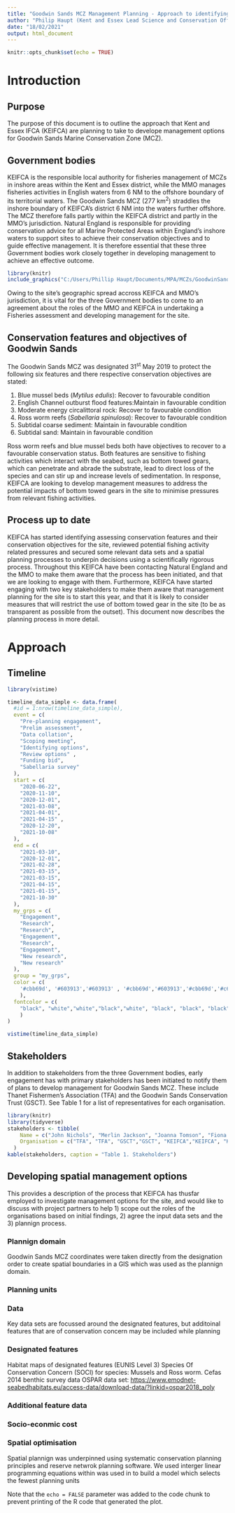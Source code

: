 ```yaml
---
title: "Goodwin Sands MCZ Management Planning - Approach to identifying management options"
author: "Philip Haupt (Kent and Essex Lead Science and Conservation Officer)"
date: "18/02/2021"
output: html_document
---
```


```r
knitr::opts_chunk$set(echo = TRUE)
```

# Introduction

## Purpose

The purpose of this document is to outline the approach that Kent and Essex IFCA (KEIFCA) are planning to take to develope management options for Goodwin Sands Marine Conservation Zone (MCZ). 

## Government bodies
KEIFCA is the responsible local authority for fisheries management of MCZs in inshore areas within the Kent and Essex district, while the MMO manages fisheries activities in English waters from 6 NM to the offshore boundary of its territorial waters. The Goodwin Sands MCZ (277 km^2^) straddles the inshore boundary of KEIFCA's district 6 NM into the waters further offshore. The MCZ therefore falls partly within the KEIFCA district and partly in the MMO's jurisdiction. Natural England is responsible for providing conservation advice for all Marine Protected Areas within England's inshore waters to support sites to achieve their conservation objectives and to guide effective management. It is therefore essential that these three Government bodies work closely together in developing management to achieve an effective outcome.

```r
library(knitr)
include_graphics("C:/Users/Phillip Haupt/Documents/MPA/MCZs/GoodwinSands/GoodwinSandsMCZ_20201110_PH_150dpi.png")

```

Owing to the site's geographic spread accross KEIFCA and MMO's jurisdiction, it is vital for the three Government bodies to come to an agreement about the roles of the MMO and KEIFCA in undertaking a Fisheries assessment and developing management for the site.


## Conservation features and objectives of Goodwin Sands 
The Goodwin Sands MCZ was designated 31^st^ May 2019 to protect the following six features and there respective conservation objectives are stated: 

1. Blue mussel beds (*Mytilus edulis*): Recover to favourable condition
2. English Channel outburst flood features:Maintain in favourable condition
3. Moderate energy circalittoral rock: Recover to favourable condition
4. Ross worm reefs (*Sabellaria spinulosa*): Recover to favourable condition
5. Subtidal coarse sediment: Maintain in favourable condition
6. Subtidal sand: Maintain in favourable condition

Ross worm reefs and blue mussel beds both have objectives to recover to a favourable conservation status. Both features are sensitive to fishing activities which interact with the seabed, such as bottom towed gears, which can penetrate and abrade the substrate, lead to direct loss of the species and can stir up and increase levels of sedimentation. In response, KEIFCA are looking to develop management measures to address the potential impacts of bottom towed gears in the site to minimise pressures from relevant fishing activities.

## Process up to date
KEIFCA has started identifying assessing conservation features and their conservation objectives for the site, reviewed potential fishing activity related pressures and secured some relevant data sets and a spatial planning processes to underpin decisions using a scientifically rigorous process. Throughout this KEIFCA have been contacting Natural England and the MMO to make them aware that the process has been initiated, and that we are looking to engage with them. Furthermore, KEIFCA have started engaging with two key stakeholders to make them aware that management planning for the site is to start this year, and that it is likely to consider measures that will restrict the use of bottom towed gear in the site (to be as transparent as possible from the outset).  This document now describes the planning process in more detail.

# Approach 
## Timeline

```r
library(vistime)

timeline_data_simple <- data.frame(
  #id = 1:nrow(timeline_data_simple),
  event = c(
    "Pre-planning engagement",
    "Prelim assessment",
    "Data collation",
    "Scoping meeting",
    "Identifying options",
    "Review options" ,
    "Funding bid",
    "Sabellaria survey"
  ),
  start = c(
    "2020-06-22",
    "2020-11-10",
    "2020-12-01",
    "2021-03-08",
    "2021-04-01",
    "2021-04-15" ,
    "2020-12-20",
    "2021-10-08"
  ),
  end = c(
    "2021-03-10",
    "2020-12-01",
    "2021-02-28",
    "2021-03-15",
    "2021-03-15",
    "2021-04-15",
    "2021-01-15",
    "2021-10-30"
  ),
  my_grps = c(
    "Engagement",
    "Research",
    "Research",
    "Engagement",
    "Research",
    "Engagement",
    "New research",
    "New research"
  ),
  group = "my_grps",
  color = c(
    '#cbb69d', '#603913','#603913' , '#cbb69d','#603913','#cbb69d','#c69c6e','#c69c6e'
    ),
  fontcolor = c(
    "black", "white","white","black","white", "black", "black", "black"
    )
)

vistime(timeline_data_simple)

```

## Stakeholders
In addition to stakeholders from the three Government bodies, early engagement has with primary stakeholders  has been initiated to notify them of plans to develop management for Goodwin Sands MCZ. These include Thanet Fishermen's Association (TFA) and the Goodwin Sands Conservation Trust (GSCT). See Table 1 for a list of representatives for each organisation.

```r
library(knitr)
library(tidyverse)
stakeholders <- tibble(
    Name = c("John Nichols", "Merlin Jackson", "Joanna Tomson", "Fiona Punter", "Will Wright", "Philip Haupt", "Annabel Plumeridge", "Guiletta Holly", "Christina Relf" ,"Tim Nixon", "Callum Williams"),
    Organisation = c("TFA", "TFA", "GSCT","GSCT", "KEIFCA","KEIFCA", "KEIFCA" ,"NE","NE", "MMO", "MMO")
  )
kable(stakeholders, caption = "Table 1. Stakeholders")
```

## Developing spatial management options
This provides a description of the process that KEIFCA has thusfar employed to investigate management options for the site, and would like to discuss with project partners to help 1) scope out the roles of the organisations based on initial findings, 2) agree the input data sets and the 3) plannign process.

### Plannign domain
Goodwin Sands MCZ coordinates were taken directly from the designation order to create spatial boundaries in a GIS which was used as the plannign domain. 

### Planning units

### Data
Key data sets are focussed around the designated features, but additoinal features that are of conservation concern may be included while planning 

### Designated features
Habitat maps of designated features (EUNIS Level 3)
Species Of Conservation Concern (SOCI) for species: Mussels and Ross worm. 
Cefas 2014 benthic survey data
OSPAR data set: <https://www.emodnet-seabedhabitats.eu/access-data/download-data/?linkid=ospar2018_poly>

### Additional feature data


### Socio-econmic cost

### Spatial optimisation
Spatial plannign was underpinned using systematic conservation planning principles and reserve netwrok planning software. We used interger linear programming equations within was used in to build a model which selects the fewest planning units




Note that the `echo = FALSE` parameter was added to the code chunk to prevent printing of the R code that generated the plot.
